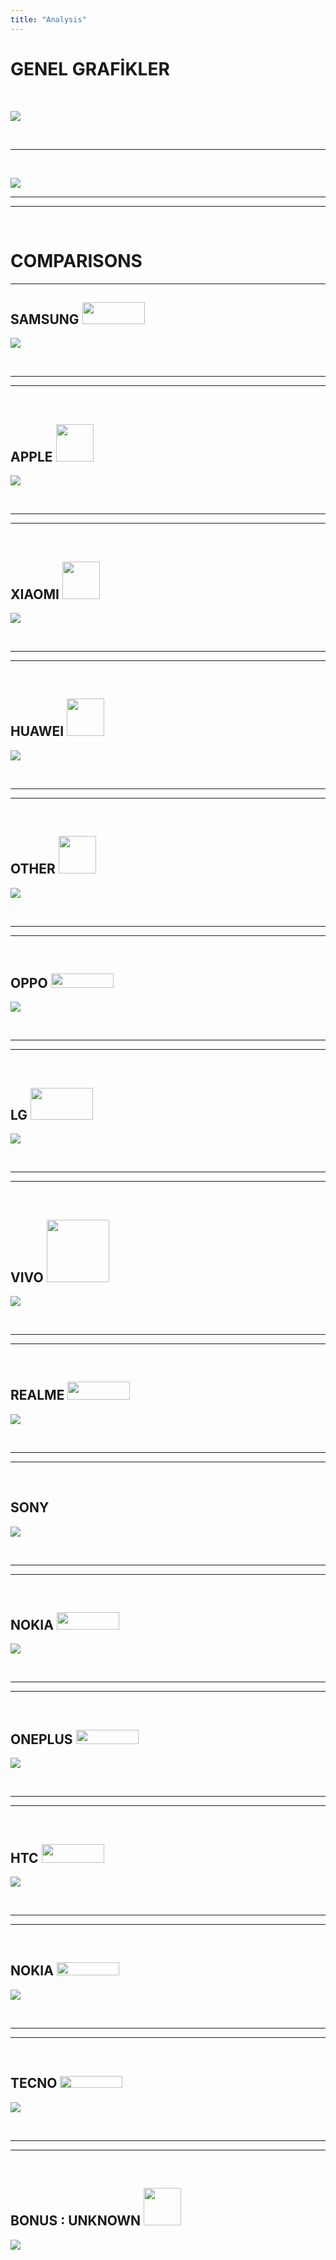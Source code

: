 ```yaml
---
title: "Analysis"
---
```


# GENEL GRAFİKLER

<br>

![](compared_graphs_final/TR_all_graph.png)

<br>

<hr>

<br>

![](compared_graphs_final/WW_all_graph.png)

<hr>

<hr>

<br>

# COMPARISONS

<hr>

## SAMSUNG ![](images/samsung-logo-png-1304.png){width="100" height="35"}

![](images/Rplot_samsung_compared.png)

<br>

<hr>

<hr>

<br>

## APPLE ![](images/png-apple-logo-9708.png){width="60"}

![](images/Rplot_apple_compared-01.png)

<br>

<hr>

<hr>

<br>

## XIAOMI ![](images/xiaomi-33334-01.png){width="60"}

![](images/Rplot_xiaomi_compared.png)

<br>

<hr>

<hr>

<br>

## HUAWEI ![](images/Huawei_Standard_logo.svg-min-01.png){width="60"}

![](images/Rplot_huawei_compared.png)

<br>

<hr>

<hr>

<br>

## OTHER  ![](images/3656607-200.png){width="60"}

![](images/Rplot_other_compared.png)

<br>

<hr>

<hr>

<br>

## OPPO ![](images/oppo-logo-40767-01.png){width="100" height="23"}

![](images/Rplot_oppo_compared.png)

<br>

<hr>

<hr>

<br>

## LG ![](images/lg-logo-14410.png){width="100" height="51"}

![](images/Rplot_lg_compared.png)

<br>

<hr>

<hr>

<br>

## VIVO ![](images/Vivo.png){width="100"}

![](images/Rplot_vivo_compared.png)

<br>

<hr>

<hr>

<br>

## REALME ![](images/Realme-01.png){width="100" height="29"}

![](images/Rplot_realme_compared.png)

<br>

<hr>

<hr>

<br>

## SONY ![](images/sony-logo-3074.png){width="100" height="17"}

![](images/Rplot_sony_compared.png)

<br>

<hr>

<hr>

<br>

## NOKIA ![](images/Nokia-Logo-PNG3-01.png){width="100" height="28"}

![](images/Rplot_nokia_compared-01.png)

<br>

<hr>

<hr>

<br>

## ONEPLUS ![](images/OnePlus-Logo.wine.png){width="100" height="23"}

![](images/Rplot_oneplus_compared-01.png)

<br>

<hr>

<hr>

<br>

## HTC ![](images/HTC%20One.png){width="100" height="30"}

![](images/Rplot_htc_compared.png)

<br>

<hr>

<hr>

<br>

## NOKIA ![](images/Nokia-Logo-PNG3.png){width="100" height="21"}

![](images/Rplot_nokia_compared.png)

<br>

<hr>

<hr>

<br>

## TECNO ![](images/Tecno%20Logo%20Vector.png){width="100" height="19"}

![](images/Rplot_tecno_compared.png)

<br>

<hr>

<hr>

<br>

## BONUS : UNKNOWN  ![](images/unknown-18-128.png){width="60"}

![](images/Rplot_unknown_compared.png)
